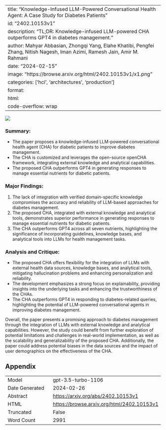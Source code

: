 
---
title: "Knowledge-Infused LLM-Powered Conversational Health Agent: A Case Study for Diabetes Patients"
id: "2402.10153v1"
description: "TL;DR: Knowledge-infused LLM-powered CHA outperforms GPT4 in diabetes management."
author: Mahyar Abbasian, Zhongqi Yang, Elahe Khatibi, Pengfei Zhang, Nitish Nagesh, Iman Azimi, Ramesh Jain, Amir M. Rahmani
date: "2024-02-15"
image: "https://browse.arxiv.org/html/2402.10153v1/x1.png"
categories: ['hci', 'architectures', 'production']
format:
  html:
    code-overflow: wrap
---

![](https://browse.arxiv.org/html/2402.10153v1/x1.png)

### **Summary:**
- The paper proposes a knowledge-infused LLM-powered conversational health agent (CHA) for diabetic patients to improve diabetes management.
- The CHA is customized and leverages the open-source openCHA framework, integrating external knowledge and analytical capabilities.
- The proposed CHA outperforms GPT4 in generating responses to manage essential nutrients for diabetic patients.

### **Major Findings:**
1. The lack of integration with verified domain-specific knowledge compromises the accuracy and reliability of LLM-based approaches for diabetes management.
2. The proposed CHA, integrated with external knowledge and analytical tools, demonstrates superior performance in generating responses to manage essential nutrients for diabetic patients.
3. The CHA outperforms GPT4 across all seven nutrients, highlighting the significance of incorporating guidelines, knowledge bases, and analytical tools into LLMs for health management tasks.

### **Analysis and Critique:**
- The proposed CHA offers flexibility for the integration of LLMs with external health data sources, knowledge bases, and analytical tools, mitigating hallucination problems and enhancing personalization and reliability.
- The development emphasizes a strong focus on explainability, providing insights into the underlying tasks and enhancing the trustworthiness of the CHAs.
- The CHA outperforms GPT4 in responding to diabetes-related queries, highlighting the potential of LLM-powered conversational agents in improving diabetes management.

Overall, the paper presents a promising approach to diabetes management through the integration of LLMs with external knowledge and analytical capabilities. However, the study could benefit from further exploration of potential limitations and challenges in real-world implementation, as well as the scalability and generalizability of the proposed CHA. Additionally, the paper could address potential biases in the data sources and the impact of user demographics on the effectiveness of the CHA.

## Appendix

|          |          |
|----------|----------|
| Model     | gpt-3.5-turbo-1106       |
| Date Generated     | 2024-02-26       |
| Abstract | [https://arxiv.org/abs/2402.10153v1](https://arxiv.org/abs/2402.10153v1)        |
| HTML     | [https://browse.arxiv.org/html/2402.10153v1](https://browse.arxiv.org/html/2402.10153v1)       |
| Truncated       | False       |
| Word Count       | 2991       |